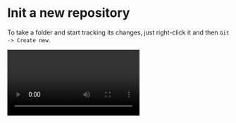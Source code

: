 
# Init a new repository

To take a folder and start tracking its changes, just right-click it and then `Git -> Create new`.

<Video mp4="intro/init/init.mp4"/>

*Hint 1: You can't put a git repository inside another repository.  If you don't see `Create new` as an option, you're probably inside an existing repository, and you need to move up to a higher folder.*

*Hint 2: Rather than using the text bar at the top of the window, you can use any of the methods described in the [DiffPlug quickstart](https://docs.diffplug.com/2.0.2/getting-started/quickstart/) to get the context-menu for a file.*

Now that you've got an empty repository, you can start [making commits](/intro/commit).
